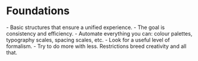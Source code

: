 
<Meta title="Foundations/Overview" />

# Foundations
<div>
- Basic structures that ensure a unified experience.
- The goal is consistency and efficiency.
- Automate everything you can: colour palettes, typography scales, spacing scales, etc.
- Look for a useful level of formalism.
- Try to do more with less. Restrictions breed creativity and all that.
</div>